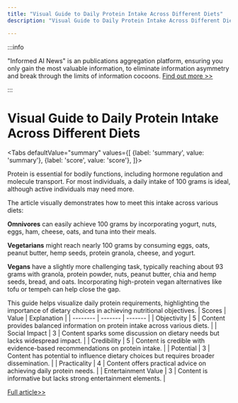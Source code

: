 ```yaml
---
title: "Visual Guide to Daily Protein Intake Across Different Diets"
description: "Visual Guide to Daily Protein Intake Across Different Diets"

---
```



:::info

"Informed AI News" is an publications aggregation platform, ensuring you only gain the most valuable information, to eliminate information asymmetry and break through the limits of information cocoons.  [Find out more >>](/)

:::

# Visual Guide to Daily Protein Intake Across Different Diets


<Tabs
	defaultValue="summary"
	values={[
	{label: 'summary', value: 'summary'},
	{label: 'score', value: 'score'},
]}>
<TabItem value="summary">


Protein is essential for bodily functions, including hormone regulation and molecule transport. For most individuals, a daily intake of 100 grams is ideal, although active individuals may need more.

The article visually demonstrates how to meet this intake across various diets:

**Omnivores** can easily achieve 100 grams by incorporating yogurt, nuts, eggs, ham, cheese, oats, and tuna into their meals.

**Vegetarians** might reach nearly 100 grams by consuming eggs, oats, peanut butter, hemp seeds, protein granola, cheese, and yogurt.

**Vegans** have a slightly more challenging task, typically reaching about 93 grams with granola, protein powder, nuts, peanut butter, chia and hemp seeds, bread, and oats. Incorporating high-protein vegan alternatives like tofu or tempeh can help close the gap.

This guide helps visualize daily protein requirements, highlighting the importance of dietary choices in achieving nutritional objectives.
</TabItem>
<TabItem value="score">
	| Scores     | Value   | Explanation |
	| -------- | ------- | ------- |
	| Objectivity  | 5    | Content provides balanced information on protein intake across various diets.    |
	| Social Impact | 3     | Content sparks some discussion on dietary needs but lacks widespread impact.    |
	| Credibility    | 5    | Content is credible with evidence-based recommendations on protein intake.    |
	| Potential    | 3    | Content has potential to influence dietary choices but requires broader dissemination.    |
	| Practicality    | 4    | Content offers practical advice on achieving daily protein needs.    |
	| Entertainment Value    | 3    | Content is informative but lacks strong entertainment elements.    |
</TabItem>
</Tabs>

[Full article>>](https://www.cnet.com/health/nutrition/the-ultimate-visual-guide-to-protein-how-much-you-need-to-eat-each-day/#ftag=CAD590a51e)
